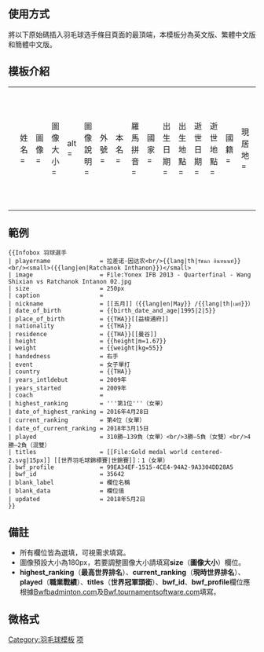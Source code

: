 {{Documentation subpage}}
<!-- 在本行下編輯模板說明 -->

== 使用方式 ==
將以下原始碼插入羽毛球选手條目頁面的最頂端，本模板分為英文版、繁體中文版和簡體中文版。

== 模板介紹 ==
{| style="font-size:9pt"
|<pre>-{zh;zh-hans;zh-hant|
{{Infobox badminton player
| 姓名 = 
| 圖像 = 
| 圖像大小 = 
| alt = 
| 圖像說明 = 
| 外號 = 
| 本名 = 
| 羅馬拼音 =
| 國家 = 
| 出生日期 = <!-- {{birth date and age|YYYY|MM|DD}} -->
| 出生地點 = 
| 逝世日期 = <!-- {{Death date and age|YYYY(Death)|MM|DD|YYYY(Birth)|MM|DD}} -->
| 逝世地點 = 
| 國籍 = 
| 現居地 = 
| 身高 = <!-- "X cm" or "X ft Y in" (automatic conversion) -->
| 體重 = <!-- "X kg" or "X lb" (automatic conversion) -->
| 握拍 = 
| 教練 = 
| 主要項目 = 
| 首戰國際賽 = 
| 入選國家隊日期 = 
| 退役日期 = 
| 世界冠軍頭銜 = 
| 職業戰績 = 
| 最高世界排名 = 
| 最高世界排名日期 = 
| 現時世界排名 = 
| 現時世界排名日期 = 
| medals  = 
| bwf_id = 
| bwf_profile = 
| blank_label = <!-- 自由欄位 -->
| blank_data = <!-- 自由欄位值 -->
| 最後更新日期 = 
}}}-
</pre>
|<pre>
{{Infobox badminton player
| name                 = 
| image                = 
| image_size           = 
| alt                  = 
| caption              = 
| nickname             = 
| birth_name           = 
| romanizedname        =
| country              = 
| birth_date           = <!-- {{birth date and age|YYYY|MM|DD}} -->
| birth_place          = 
| death_date           = <!-- {{Death date and age|YYYY(Death)|MM|DD|YYYY(Birth)|MM|DD}} -->
| death_place          = 
| nationality          =
| residence            = 
| height               = <!-- "X cm" or "X ft Y in" (automatic conversion) -->
| weight               = <!-- "X kg" or "X lb" (automatic conversion) -->
| handedness           = 
| coach                = 
| event                = 
| intldebut            = 
| started              = 
| retired              = 
| titles               = 
| played               = 
| highest_ranking      = 
| highest_ranking_date = 
| current_ranking      = 
| current_ranking_date = 
| medals               = 
| bwf_id               = 
| bwf_profile          = 
| blank_label          = 
| blank_data           = 
| updated              = 
}}
</pre>
|}

== 範例 ==
{{Infobox 羽球選手
| playername              = 拉差诺·因达农<br/>{{lang|th|รัชนก อินทนนท์}}<br/><small>({{lang|en|Ratchanok Inthanon}})</small>
| image                   = File:Yonex IFB 2013 - Quarterfinal - Wang Shixian vs Ratchanok Intanon 02.jpg
| size                    = 250px
| caption                 = 
| nickname                = [[五月]]（{{lang|en|May}} /{{lang|th|เมย์}}）
| date_of_birth           = {{birth_date_and_age|1995|2|5}}
| place_of_birth          = {{THA}}[[益梭通府]]
| nationality             = {{THA}}
| residence               = {{THA}}[[曼谷]]
| height                  = {{height|m=1.67}}
| weight                  = {{weight|kg=55}}
| handedness              = 右手
| event                   = 女子單打
| country                 = {{THA}}
| years_intldebut         = 2009年
| years_started           = 2009年
| coach                   = 
| highest_ranking         = '''第1位'''（女單）
| date_of_highest_ranking = 2016年4月28日 
| current_ranking         = 第4位（女單）
| date_of_current_ranking = 2018年3月15日
| played                  = 310勝–139負（女單）<br/>3勝–5負（女雙）<br/>4勝–2負（混雙）
| titles                  = [[File:Gold medal world centered-2.svg|15px]] [[世界羽毛球錦標賽|世錦賽]]：1（女單）
| bwf_profile             = 99EA34EF-1515-4CE4-94A2-9A3304DD28A5
| bwf_id                  = 35642
| blank_label             = 欄位名稱
| blank_data              = 欄位值
| updated                 = 2018年5月2日
}}
<pre style="overflow:auto">
{{Infobox 羽球選手
| playername              = 拉差诺·因达农<br/>{{lang|th|รัชนก อินทนนท์}}<br/><small>({{lang|en|Ratchanok Inthanon}})</small>
| image                   = File:Yonex IFB 2013 - Quarterfinal - Wang Shixian vs Ratchanok Intanon 02.jpg
| size                    = 250px
| caption                 = 
| nickname                = [[五月]]（{{lang|en|May}} /{{lang|th|เมย์}}）
| date_of_birth           = {{birth_date_and_age|1995|2|5}}
| place_of_birth          = {{THA}}[[益梭通府]]
| nationality             = {{THA}}
| residence               = {{THA}}[[曼谷]]
| height                  = {{height|m=1.67}}
| weight                  = {{weight|kg=55}}
| handedness              = 右手
| event                   = 女子單打
| country                 = {{THA}}
| years_intldebut         = 2009年
| years_started           = 2009年
| coach                   = 
| highest_ranking         = '''第1位'''（女單）
| date_of_highest_ranking = 2016年4月28日 
| current_ranking         = 第4位（女單）
| date_of_current_ranking = 2018年3月15日
| played                  = 310勝–139負（女單）<br/>3勝–5負（女雙）<br/>4勝–2負（混雙）
| titles                  = [[File:Gold medal world centered-2.svg|15px]] [[世界羽毛球錦標賽|世錦賽]]：1（女單）
| bwf_profile             = 99EA34EF-1515-4CE4-94A2-9A3304DD28A5
| bwf_id                  = 35642
| blank_label             = 欄位名稱
| blank_data              = 欄位值
| updated                 = 2018年5月2日
}}
</pre>
{{clear}}
{{clear}}

==備註==
* 所有欄位皆為選填，可視需求填寫。
* 圖像預設大小為180px，若要調整圖像大小請填寫'''size'''（'''圖像大小'''）欄位。
* '''highest_ranking'''（'''最高世界排名'''）、'''current_ranking'''（'''現時世界排名'''）、'''played'''（'''職業戰績'''）、'''titles'''（'''世界冠軍頭銜'''）、'''bwf_id'''、'''bwf_profile'''欄位應根據[https://bwfbadminton.com/ Bwfbadminton.com]及[https://bwf.tournamentsoftware.com/ Bwf.tournamentsoftware.com]填寫。

==微格式==
{{UF-hcard-person}}

<includeonly>
<!-- CATEGORIES AND INTERWIKIS HERE, THANKS -->
[[Category:羽毛球模板]] 
[[Category:体育人物信息框模板|项]] 

</includeonly>